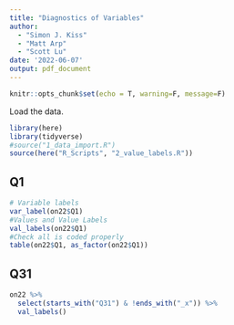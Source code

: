```yaml
---
title: "Diagnostics of Variables"
author: 
  - "Simon J. Kiss" 
  - "Matt Arp"
  - "Scott Lu"
date: '2022-06-07'
output: pdf_document
---
```


```r
knitr::opts_chunk$set(echo = T, warning=F, message=F)
```

Load the data. 

```r
library(here)
library(tidyverse)
#source("1_data_import.R")
source(here("R_Scripts", "2_value_labels.R"))
```

## Q1



```r
# Variable labels
var_label(on22$Q1)
#Values and Value Labels
val_labels(on22$Q1)
#Check all is coded properly
table(on22$Q1, as_factor(on22$Q1))
```
## Q31

```r
on22 %>% 
  select(starts_with("Q31") & !ends_with("_x")) %>% 
  val_labels()

```

